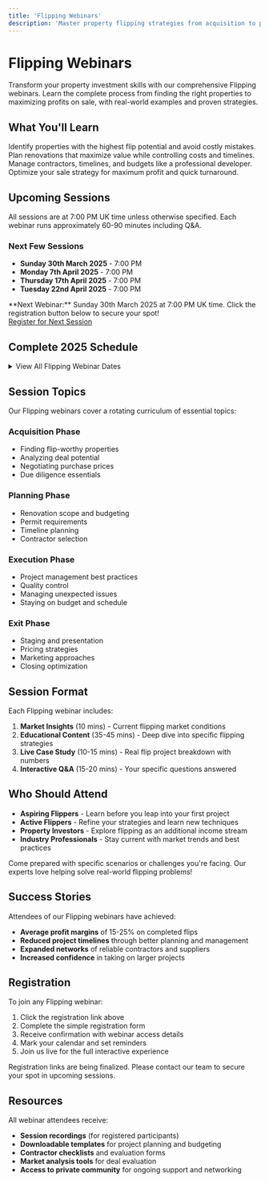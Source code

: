```yaml
---
title: 'Flipping Webinars'
description: 'Master property flipping strategies from acquisition to profitable sale.'
---
```


# Flipping Webinars

Transform your property investment skills with our comprehensive Flipping webinars. Learn the complete process from finding the right properties to maximizing profits on sale, with real-world examples and proven strategies.

## What You'll Learn

<CardGroup cols={2}>
  <Card title="Property Selection" icon="home">
    Identify properties with the highest flip potential and avoid costly mistakes.
  </Card>
  
  <Card title="Renovation Planning" icon="hammer">
    Plan renovations that maximize value while controlling costs and timelines.
  </Card>
  
  <Card title="Project Management" icon="tasks">
    Manage contractors, timelines, and budgets like a professional developer.
  </Card>
  
  <Card title="Exit Strategies" icon="chart-line">
    Optimize your sale strategy for maximum profit and quick turnaround.
  </Card>
</CardGroup>

## Upcoming Sessions

<Note>
  All sessions are at 7:00 PM UK time unless otherwise specified. Each webinar runs approximately 60-90 minutes including Q&A.
</Note>

### Next Few Sessions
- **Sunday 30th March 2025** - 7:00 PM
- **Monday 7th April 2025** - 7:00 PM  
- **Thursday 17th April 2025** - 7:00 PM
- **Tuesday 22nd April 2025** - 7:00 PM

<Warning>
  **Next Webinar:** Sunday 30th March 2025 at 7:00 PM UK time. Click the registration button below to secure your spot!
</Warning>

<div className="mt-6">
  <a 
    href="https://us02web.zoom.us/webinar/register/WN_j3t1Z_w1S06-cxIeJR3ewg#/registration" 
    className="inline-block bg-primary text-white px-6 py-3 rounded-full hover:bg-opacity-90 transition-all font-medium"
    target="_blank"
    rel="noopener noreferrer"
  >
    Register for Next Session
  </a>
</div>

## Complete 2025 Schedule

<details>
<summary className="cursor-pointer text-lg font-semibold mb-4">View All Flipping Webinar Dates</summary>

### Spring 2025 (March - May)
| Date | Time | Status |
|------|------|--------|
| Sunday 30th March | 7:00 PM | Upcoming |
| Monday 7th April | 7:00 PM | Upcoming |
| Thursday 17th April | 7:00 PM | Upcoming |
| Tuesday 22nd April | 7:00 PM | Upcoming |
| Sunday 27th April | 7:00 PM | Upcoming |
| Wednesday 7th May | 7:00 PM | Upcoming |
| Monday 19th May | 7:00 PM | Upcoming |
| Wednesday 28th May | 7:00 PM | Upcoming |

### Summer 2025 (June - August)
| Date | Time | Status |
|------|------|--------|
| Sunday 1st June | 7:00 PM | Upcoming |
| Wednesday 11th June | 7:00 PM | Upcoming |
| Tuesday 17th June | 7:00 PM | Upcoming |
| Sunday 22nd June | 7:00 PM | Upcoming |
| Tuesday 1st July | 7:00 PM | Upcoming |
| Tuesday 8th July | 7:00 PM | Upcoming |
| Monday 14th July | 7:00 PM | Upcoming |
| Tuesday 22nd July | 7:00 PM | Upcoming |
| Monday 28th July | 7:00 PM | Upcoming |
| Tuesday 5th August | 7:00 PM | Upcoming |
| Monday 11th August | 7:00 PM | Upcoming |
| Thursday 14th August | 7:00 PM | Upcoming |
| Tuesday 19th August | 7:00 PM | Upcoming |
| Monday 25th August | 7:00 PM | Cancelled* |

*Presenter flying to Barcelona

### Autumn 2025 (September - November)
| Date | Time | Status |
|------|------|--------|
| Tuesday 2nd September | 7:00 PM | Upcoming |
| Monday 8th September | 7:00 PM | Upcoming |
| Tuesday 23rd September | 7:00 PM | Upcoming |
| Wednesday 1st October | 7:00 PM | Upcoming |
| Monday 6th October | 7:00 PM | Upcoming |
| Wednesday 15th October | 7:00 PM | Upcoming |
| Monday 20th October | 7:00 PM | Upcoming |
| Sunday 26th October | 7:00 PM | Upcoming |
| Sunday 2nd November | 7:00 PM | Upcoming |
| Tuesday 11th November | 7:00 PM | Upcoming |
| Monday 17th November | 7:00 PM | Upcoming |
| Sunday 23rd November | 7:00 PM | Upcoming |
| Sunday 30th November | 7:00 PM | Upcoming |

### Winter 2025 (December)
| Date | Time | Status |
|------|------|--------|
| Tuesday 9th December | 7:00 PM | Upcoming |
| Monday 15th December | 7:00 PM | Upcoming |
| Sunday 21st December | 7:00 PM | Upcoming |

</details>

## Session Topics

Our Flipping webinars cover a rotating curriculum of essential topics:

### **Acquisition Phase**
- Finding flip-worthy properties
- Analyzing deal potential
- Negotiating purchase prices
- Due diligence essentials

### **Planning Phase**
- Renovation scope and budgeting
- Permit requirements
- Timeline planning
- Contractor selection

### **Execution Phase**
- Project management best practices
- Quality control
- Managing unexpected issues
- Staying on budget and schedule

### **Exit Phase**
- Staging and presentation
- Pricing strategies
- Marketing approaches
- Closing optimization

## Session Format

Each Flipping webinar includes:

1. **Market Insights** (10 mins) - Current flipping market conditions
2. **Educational Content** (35-45 mins) - Deep dive into specific flipping strategies
3. **Live Case Study** (10-15 mins) - Real flip project breakdown with numbers
4. **Interactive Q&A** (15-20 mins) - Your specific questions answered

## Who Should Attend

- **Aspiring Flippers** - Learn before you leap into your first project
- **Active Flippers** - Refine your strategies and learn new techniques
- **Property Investors** - Explore flipping as an additional income stream
- **Industry Professionals** - Stay current with market trends and best practices

<Tip>
  Come prepared with specific scenarios or challenges you're facing. Our experts love helping solve real-world flipping problems!
</Tip>

## Success Stories

Attendees of our Flipping webinars have achieved:
- **Average profit margins** of 15-25% on completed flips
- **Reduced project timelines** through better planning and management
- **Expanded networks** of reliable contractors and suppliers
- **Increased confidence** in taking on larger projects

## Registration

To join any Flipping webinar:

1. Click the registration link above
2. Complete the simple registration form
3. Receive confirmation with webinar access details
4. Mark your calendar and set reminders
5. Join us live for the full interactive experience

<Warning>
  Registration links are being finalized. Please contact our team to secure your spot in upcoming sessions.
</Warning>

## Resources

All webinar attendees receive:
- **Session recordings** (for registered participants)
- **Downloadable templates** for project planning and budgeting
- **Contractor checklists** and evaluation forms
- **Market analysis tools** for deal evaluation
- **Access to private community** for ongoing support and networking
